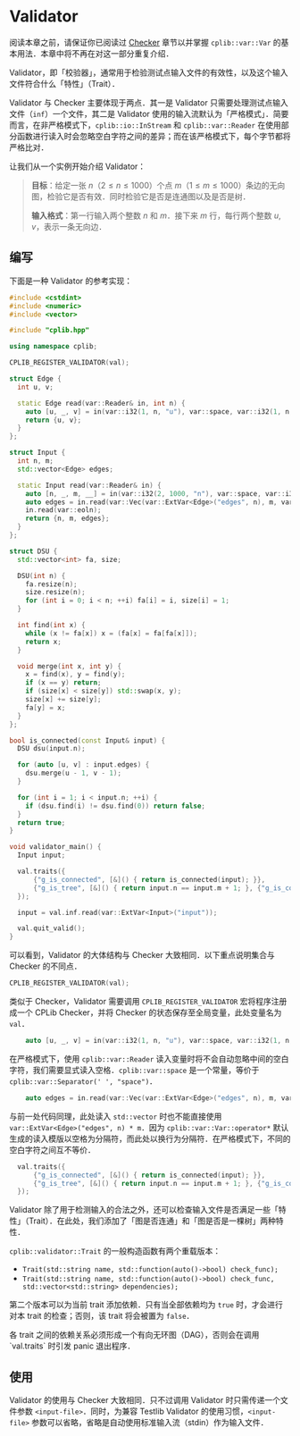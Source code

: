 
# Validator

阅读本章之前，请保证你已阅读过 [Checker](/user-guide/checker) 章节以并掌握 `cplib::var::Var` 的基本用法．本章中将不再在对这一部分重复介绍．

Validator，即「校验器」，通常用于检验测试点输入文件的有效性，以及这个输入文件符合什么「特性」（Trait）．

Validator 与 Checker 主要体现于两点．其一是 Validator 只需要处理测试点输入文件（`inf`）一个文件，其二是 Validator 使用的输入流默认为「严格模式」．简要而言，在非严格模式下，`cplib::io::InStream` 和 `cplib::var::Reader` 在使用部分函数进行读入时会忽略空白字符之间的差异；而在该严格模式下，每个字节都将严格比对．

让我们从一个实例开始介绍 Validator：

> **目标**：给定一张 $n$（$2 \le n \le 1000$）个点 $m$（$1 \le m \le 1000$）条边的无向图，检验它是否有效．同时检验它是否是连通图以及是否是树．
>
> **输入格式**：第一行输入两个整数 $n$ 和 $m$．接下来 $m$ 行，每行两个整数 $u,v$，表示一条无向边．

## 编写

下面是一种 Validator 的参考实现：

```cpp filename="val.cpp" copy showLineNumbers
#include <cstdint>
#include <numeric>
#include <vector>

#include "cplib.hpp"

using namespace cplib;

CPLIB_REGISTER_VALIDATOR(val);

struct Edge {
  int u, v;

  static Edge read(var::Reader& in, int n) {
    auto [u, _, v] = in(var::i32(1, n, "u"), var::space, var::i32(1, n, "v"));
    return {u, v};
  }
};

struct Input {
  int n, m;
  std::vector<Edge> edges;

  static Input read(var::Reader& in) {
    auto [n, _, m, __] = in(var::i32(2, 1000, "n"), var::space, var::i32(1, 1000, "m"), var::eoln);
    auto edges = in.read(var::Vec(var::ExtVar<Edge>("edges", n), m, var::eoln));
    in.read(var::eoln);
    return {n, m, edges};
  }
};

struct DSU {
  std::vector<int> fa, size;

  DSU(int n) {
    fa.resize(n);
    size.resize(n);
    for (int i = 0; i < n; ++i) fa[i] = i, size[i] = 1;
  }

  int find(int x) {
    while (x != fa[x]) x = (fa[x] = fa[fa[x]]);
    return x;
  }

  void merge(int x, int y) {
    x = find(x), y = find(y);
    if (x == y) return;
    if (size[x] < size[y]) std::swap(x, y);
    size[x] += size[y];
    fa[y] = x;
  }
};

bool is_connected(const Input& input) {
  DSU dsu(input.n);

  for (auto [u, v] : input.edges) {
    dsu.merge(u - 1, v - 1);
  }

  for (int i = 1; i < input.n; ++i) {
    if (dsu.find(i) != dsu.find(0)) return false;
  }
  return true;
}

void validator_main() {
  Input input;

  val.traits({
      {"g_is_connected", [&]() { return is_connected(input); }},
      {"g_is_tree", [&]() { return input.n == input.m + 1; }, {"g_is_connected"}},
  });

  input = val.inf.read(var::ExtVar<Input>("input"));

  val.quit_valid();
}
```

可以看到，Validator 的大体结构与 Checker 大致相同．以下重点说明集合与 Checker 的不同点．

```cpp
CPLIB_REGISTER_VALIDATOR(val);
```

类似于 Checker，Validator 需要调用 `CPLIB_REGISTER_VALIDATOR` 宏将程序注册成一个 CPLib Checker，并将 Checker 的状态保存至全局变量，此处变量名为 `val`．

```cpp
    auto [u, _, v] = in(var::i32(1, n, "u"), var::space, var::i32(1, n, "v"));
```

在严格模式下，使用 `cplib::var::Reader` 读入变量时将不会自动忽略中间的空白字符，我们需要显式读入空格．`cplib::var::space` 是一个常量，等价于 `cplib::var::Separator(' ', "space")`．

```cpp
    auto edges = in.read(var::Vec(var::ExtVar<Edge>("edges", n), m, var::eoln));
```

与前一处代码同理，此处读入 `std::vector` 时也不能直接使用 `var::ExtVar<Edge>("edges", n) * m`．因为 `cplib::var::Var::operator*` 默认生成的读入模版以空格为分隔符，而此处以换行为分隔符．在严格模式下，不同的空白字符之间互不等价．

```cpp
  val.traits({
      {"g_is_connected", [&]() { return is_connected(input); }},
      {"g_is_tree", [&]() { return input.n == input.m + 1; }, {"g_is_connected"}},
  });
```

Validator 除了用于检测输入的合法之外，还可以检查输入文件是否满足一些「特性」（Trait）．在此处，我们添加了「图是否连通」和「图是否是一棵树」两种特性．

`cplib::validator::Trait` 的一般构造函数有两个重载版本：

- `Trait(std::string name, std::function(auto()->bool) check_func);`
- `Trait(std::string name, std::function(auto()->bool) check_func, std::vector<std::string> dependencies);`

第二个版本可以为当前 trait 添加依赖．只有当全部依赖均为 `true` 时，才会进行对本 trait 的检查；否则，该 trait 将会被置为 `false`．

<Callout type="warning">
各 trait 之间的依赖关系必须形成一个有向无环图（DAG），否则会在调用 `val.traits` 时引发 panic 退出程序．
</Callout>

## 使用

Validator 的使用与 Checker 大致相同．只不过调用 Validator 时只需传递一个文件参数 `<input-file>`．同时，为兼容 Testlib Validator 的使用习惯，`<input-file>` 参数可以省略，省略是自动使用标准输入流（stdin）作为输入文件．